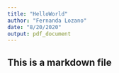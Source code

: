 ```yaml
---
title: "HelloWorld"
author: "Fernanda Lozano"
date: "8/20/2020"
output: pdf_document
---
```


## This is a markdown file 